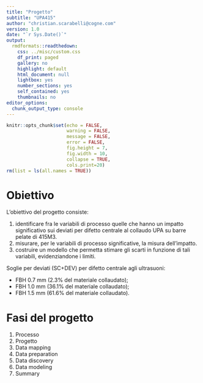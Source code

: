 ```yaml
---
title: "Progetto"
subtitle: "UPA415"
author: "christian.scarabelli@cogne.com"
version: 1.0 
date: "`r Sys.Date()`"
output:
  rmdformats::readthedown:
    css: ../misc/custom.css
    df_print: paged
    gallery: no
    highlight: default
    html_document: null
    lightbox: yes
    number_sections: yes
    self_contained: yes
    thumbnails: no
editor_options:
  chunk_output_type: console
---
```


```r
knitr::opts_chunk$set(echo = FALSE,
                      warning = FALSE,
                      message = FALSE,
                      error = FALSE,
                      fig.height = 7,
                      fig.width = 10,
                      collapse = TRUE,
                      cols.print=20)
rm(list = ls(all.names = TRUE))

```

# Obiettivo

L’obiettivo del progetto consiste:

1. identificare fra le variabili di processo quelle che hanno un impatto significativo sui deviati per difetto centrale al collaudo UPA su barre pelate di 415M3.
1. misurare, per le variabili di processo significative, la misura dell’impatto.
1. costruire un modello che permetta stimare gli scarti in funzione di tali variabili, evidenziandone i limiti.
 
Soglie per deviati (SC+DEV) per difetto centrale agli ultrasuoni:

 + FBH 0.7 mm (2.3% del materiale collaudato);
 + FBH 1.0 mm (36.1% del materiale collaudato);
 + FBH 1.5 mm (61.6% del materiale collaudato).



# Fasi del progetto

 1.	Processo
 1. Progetto
 1. Data mapping
 1. Data preparation
 1. Data discovery
 1. Data modeling
 1. Summary